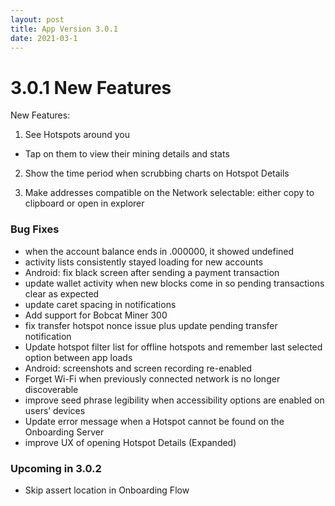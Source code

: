 ```yaml
---
layout: post
title: App Version 3.0.1
date: 2021-03-1
---
```


# 3.0.1 New Features

New Features:

1. See Hotspots around you

- Tap on them to view their mining details and stats

2. Show the time period when scrubbing charts on Hotspot Details

3. Make addresses compatible on the Network selectable: either copy to clipboard or open in explorer

### Bug Fixes

- when the account balance ends in .000000, it showed undefined
- activity lists consistently stayed loading for new accounts
- Android: fix black screen after sending a payment transaction
- update wallet activity when new blocks come in so pending transactions clear as expected
- update caret spacing in notifications
- Add support for Bobcat Miner 300
- fix transfer hotspot nonce issue plus update pending transfer notification
- Update hotspot filter list for offline hotspots and remember last selected option between app
  loads
- Android: screenshots and screen recording re-enabled
- Forget Wi-Fi when previously connected network is no longer discoverable
- improve seed phrase legibility when accessibility options are enabled on users’ devices
- Update error message when a Hotspot cannot be found on the Onboarding Server
- improve UX of opening Hotspot Details (Expanded)

### Upcoming in 3.0.2

- Skip assert location in Onboarding Flow

